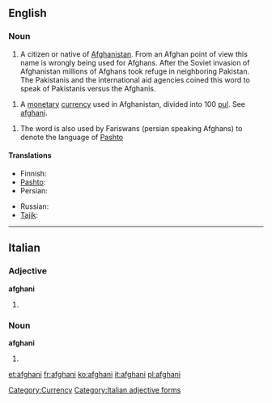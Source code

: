 {{also|Afghani}}
==English==

===Noun===
{{wikipedia|Afghan afghani}}
{{en-noun}}

# A citizen or native of [[Afghanistan]]. From an Afghan point of view this name is wrongly being used for Afghans. After the Soviet invasion of Afghanistan millions of Afghans took refuge in neighboring Pakistan. The Pakistanis and the international aid agencies coined this word to speak of Pakistanis versus the Afghanis. 

# {{usually|lowercase}} A [[monetary]] [[currency]] used in Afghanistan, divided into 100 [[pul]].  See [[afghani]].

# The word is also used by Fariswans (persian speaking Afghans) to denote the language of [[Pashto]]

====Translations====
{{trans-see|Afghan}}

{{trans-top|national currency of Afghanistan}}
* Finnish: {{t-|fi|afgaani}}
* [[Pashto]]: {{t|ps|افغانی|sc=ps-Arab}}
* Persian: {{t|fa|افغانی|tr=afğâni|sc=fa-Arab}}
{{trans-mid}}
* Russian: {{t|ru|афгани|m|tr=afgáni|sc=Cyrl}} {{indeclinable}}
* [[Tajik]]: {{t|tg|афғони|tr=afğoni|sc=Cyrl}}
{{trans-bottom}}

{{trans-see|Pashto}}

[[Category:Currency]]

----

==Italian==

===Adjective===
'''afghani''' {{m}}

# {{plural of|afghano#Adjective|afghano|lang=it}}

===Noun===
'''afghani''' {{m}}

# {{plural of|afghano|lang=it}}

[[Category:Italian adjective forms]]

[[et:afghani]]
[[fr:afghani]]
[[ko:afghani]]
[[it:afghani]]
[[pl:afghani]]